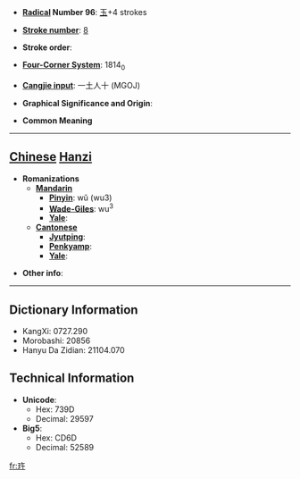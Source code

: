 * '''[[Wiktionary:Chinese radical index| Radical]] Number 96''': [[Wiktionary:Chinese radical index 玉|玉]]+4 strokes

* '''[[Wiktionary:Chinese total strokes index|Stroke number]]''': [[Wiktionary:Chinese total strokes index 8|8]]

* '''Stroke order''': 

* '''[[Wiktionary:Chinese four corner index|Four-Corner System]]''': 1814<sub>0</sub>

* '''[[Wiktionary:Chinese Cangjie index|Cangjie input]]''': 一土人十 (MGOJ)

* '''Graphical Significance and Origin''': 

* '''Common Meaning'''

----

== [[Chinese]] [[Hanzi]] ==

* '''Romanizations'''
** '''[[Mandarin]]'''
*** '''[[Pinyin]]''': wǔ (wu3)
*** '''[[Wade-Giles]]''': wu<sup>3</sup>
*** '''[[Yale]]''': 
** '''[[Cantonese]]'''
*** '''[[Jyutping]]''':
*** '''[[Penkyamp]]''': 
*** '''[[Yale]]''': 

* '''Other info''': 

----

== Dictionary Information ==

* KangXi: 0727.290
* Morobashi: 20856
* Hanyu Da Zidian: 21104.070

== Technical Information ==

* '''Unicode''':
** Hex: 739D
** Decimal: 29597
* '''Big5''':
** Hex: CD6D
** Decimal: 52589

[[fr:玝]]
